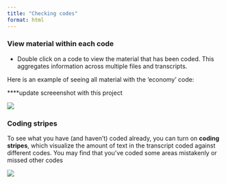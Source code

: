 ```yaml
---
title: "Checking codes"
format: html
---
```



### View material within each code 

- Double click on a code to view the material that has been coded. This aggregates information across multiple files and transcripts. 

Here is an example of seeing all material with the 'economy' code: 

****update screeenshot with this project 

![](Images/view codes.png)


### Coding stripes 


To see what you have (and haven’t) coded already, you can turn on **coding stripes**, which visualize the amount of text in the transcript coded against different codes.  You may find that you’ve coded some areas mistakenly or missed other codes 

![](Images/coding stripes.png)

